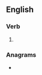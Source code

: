 ==English==

===Verb===
{{head|en|verb form}}

# {{en-simple past of|draw out}}

===Anagrams===
* {{anagrams|en|outdrew}}